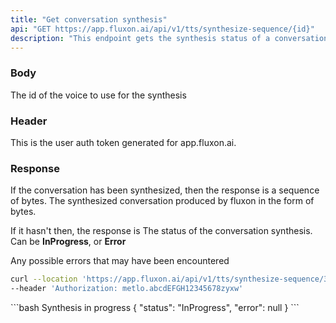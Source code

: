 ```yaml
---
title: "Get conversation synthesis"
api: "GET https://app.fluxon.ai/api/v1/tts/synthesize-sequence/{id}"
description: "This endpoint gets the synthesis status of a conversation"
---
```


### Body

<ParamField path="id" type="uuid">
  The id of the voice to use for the synthesis
</ParamField>

### Header

<ParamField header="Authorization" type="string">
  This is the user auth token generated for app.fluxon.ai.
</ParamField>

### Response

If the conversation has been synthesized, then the response is a sequence of bytes.
<ResponseField name="synthesized speech" type="file">
  The synthesized conversation produced by fluxon in the form of bytes.
</ResponseField>

If it hasn't then, the response is
<ResponseField name="status" type="string">
  The status of the conversation synthesis. Can be **InProgress**, or **Error**
</ResponseField>

<ResponseField name="error" type="string">
  Any possible errors that may have been encountered
</ResponseField>

<RequestExample>

```bash Example Request
curl --location 'https://app.fluxon.ai/api/v1/tts/synthesize-sequence/3ae32dda-ff9d-450c-bea2-3feb313edb38' \
--header 'Authorization: metlo.abcdEFGH12345678zyxw'
```
</RequestExample>

<ResponseExample>
```bash Synthesis in progress
{
    "status": "InProgress",
    "error": null
}
```
</ResponseExample>